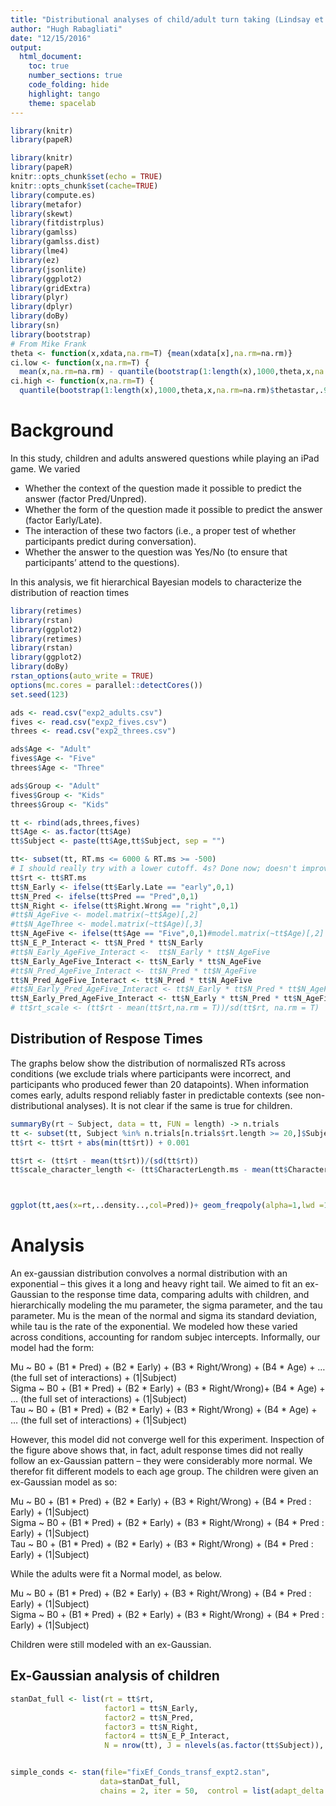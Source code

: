 ```yaml
---
title: "Distributional analyses of child/adult turn taking (Lindsay et al, Experiment 2)"
author: "Hugh Rabagliati"
date: "12/15/2016"
output: 
  html_document:
    toc: true
    number_sections: true
    code_folding: hide
    highlight: tango
    theme: spacelab
---
```


```r
library(knitr)
library(papeR)

library(knitr)
library(papeR)
knitr::opts_chunk$set(echo = TRUE)
knitr::opts_chunk$set(cache=TRUE)
library(compute.es)
library(metafor)
library(skewt)
library(fitdistrplus)
library(gamlss)
library(gamlss.dist)
library(lme4)
library(ez)
library(jsonlite)
library(ggplot2)
library(gridExtra)
library(plyr)
library(dplyr)
library(doBy)
library(sn)
library(bootstrap)
# From Mike Frank
theta <- function(x,xdata,na.rm=T) {mean(xdata[x],na.rm=na.rm)}
ci.low <- function(x,na.rm=T) {
  mean(x,na.rm=na.rm) - quantile(bootstrap(1:length(x),1000,theta,x,na.rm=na.rm)$thetastar,.025,na.rm=na.rm)}
ci.high <- function(x,na.rm=T) {
  quantile(bootstrap(1:length(x),1000,theta,x,na.rm=na.rm)$thetastar,.975,na.rm=na.rm) - mean(x,na.rm=na.rm)}

```

# Background

In this study, children and adults answered questions while playing an iPad game. We varied  

* Whether the context of the question made it possible to predict the answer (factor Pred/Unpred).
* Whether the form of the question made it possible to predict the answer (factor Early/Late).
* The interaction of these two factors (i.e., a proper test of whether participants predict during conversation). 
* Whether the answer to the question was Yes/No (to ensure that participants' attend to the questions).

In this analysis, we fit hierarchical Bayesian models to characterize the distribution of reaction times

```r
library(retimes)
library(rstan)
library(ggplot2)
library(retimes)
library(rstan)
library(ggplot2)
library(doBy)
rstan_options(auto_write = TRUE)
options(mc.cores = parallel::detectCores())
set.seed(123)

ads <- read.csv("exp2_adults.csv")
fives <- read.csv("exp2_fives.csv")
threes <- read.csv("exp2_threes.csv")

ads$Age <- "Adult"
fives$Age <- "Five"
threes$Age <- "Three"

ads$Group <- "Adult"
fives$Group <- "Kids"
threes$Group <- "Kids"

tt <- rbind(ads,threes,fives)
tt$Age <- as.factor(tt$Age)
tt$Subject <- paste(tt$Age,tt$Subject, sep = "")

tt<- subset(tt, RT.ms <= 6000 & RT.ms >= -500)
# I should really try with a lower cutoff. 4s? Done now; doesn't improve fit.
tt$rt <- tt$RT.ms
tt$N_Early <- ifelse(tt$Early.Late == "early",0,1)
tt$N_Pred <- ifelse(tt$Pred == "Pred",0,1)
tt$N_Right <- ifelse(tt$Right.Wrong == "right",0,1)
#tt$N_AgeFive <- model.matrix(~tt$Age)[,2]
#tt$N_AgeThree <- model.matrix(~tt$Age)[,3]
tt$N_AgeFive <- ifelse(tt$Age == "Five",0,1)#model.matrix(~tt$Age)[,2]
tt$N_E_P_Interact <- tt$N_Pred * tt$N_Early
#tt$N_Early_AgeFive_Interact <-  tt$N_Early * tt$N_AgeFive
tt$N_Early_AgeFive_Interact <- tt$N_Early * tt$N_AgeFive
#tt$N_Pred_AgeFive_Interact <- tt$N_Pred * tt$N_AgeFive
tt$N_Pred_AgeFive_Interact <- tt$N_Pred * tt$N_AgeFive
#tt$N_Early_Pred_AgeFive_Interact <- tt$N_Early * tt$N_Pred * tt$N_AgeFive
tt$N_Early_Pred_AgeFive_Interact <- tt$N_Early * tt$N_Pred * tt$N_AgeFive
# tt$rt_scale <- (tt$rt - mean(tt$rt,na.rm = T))/sd(tt$rt, na.rm = T)

```

## Distribution of Respose Times

The graphs below show the distribution of normaliszed RTs across conditions (we exclude trials where participants were incorrect, and participants who produced fewer than 20 datapoints). When information comes early, adults respond reliably faster in predictable contexts (see non-distributional analyses). It is not clear if the same is true for children.
```r
summaryBy(rt ~ Subject, data = tt, FUN = length) -> n.trials
tt <- subset(tt, Subject %in% n.trials[n.trials$rt.length >= 20,]$Subject & Accuracy == 1)
tt$rt <- tt$rt + abs(min(tt$rt)) + 0.001

tt$rt <- (tt$rt - mean(tt$rt))/(sd(tt$rt))
tt$scale_character_length <- (tt$CharacterLength.ms - mean(tt$CharacterLength.ms))/(sd(tt$CharacterLength.ms))



ggplot(tt,aes(x=rt,..density..,col=Pred))+ geom_freqpoly(alpha=1,lwd =1.5, bins = 50)+xlab("Response Time (ms)")+facet_wrap(Early.Late ~ Age) + xlim(c(-2,4))
```

# Analysis

An ex-gaussian distribution convolves a normal distribution with an exponential -- this gives it a long and heavy right tail. We aimed to fit an ex-Gaussian to the response time data, comparing adults with children, and hierarchically modeling the mu parameter, the sigma parameter, and the tau parameter. Mu is the mean of the normal and sigma its standard deviation, while tau is the rate of the exponential. We modeled how these varied across conditions, accounting for random subjec intercepts. Informally, our model had the form:

Mu ~ B0 + (B1 * Pred) + (B2 * Early) + (B3 * Right/Wrong) + (B4 * Age) + ... (the full set of interactions) + (1|Subject)   
Sigma ~ B0 + (B1 * Pred) + (B2 * Early) + (B3 * Right/Wrong)+ (B4 * Age) + ... (the full set of interactions) + (1|Subject)  
Tau ~ B0 + (B1 * Pred) + (B2 * Early) + (B3 * Right/Wrong) + (B4 * Age) + ... (the full set of interactions) + (1|Subject)   

However, this model did not converge well for this experiment. Inspection of the figure above shows that, in fact, adult response times did not really follow an ex-Gaussian pattern -- they were considerably more normal. We therefor fit different models to each age group. The children were given an ex-Gaussian model as so:

Mu ~ B0 + (B1 * Pred) + (B2 * Early) +  (B3 * Right/Wrong) + (B4 * Pred : Early) +  (1|Subject)  
Sigma ~ B0 + (B1 * Pred) + (B2 * Early)  + (B3 * Right/Wrong) + (B4 * Pred : Early) +  (1|Subject)   
Tau  ~ B0 + (B1 * Pred) + (B2 * Early)  + (B3 * Right/Wrong) + (B4 * Pred : Early) +  (1|Subject)   

While the adults were fit a Normal model, as below.

Mu ~ B0 + (B1 * Pred) + (B2 * Early) +  (B3 * Right/Wrong) + (B4 * Pred : Early) +  (1|Subject)  
Sigma ~ B0 + (B1 * Pred) + (B2 * Early)  + (B3 * Right/Wrong) + (B4 * Pred : Early) +  (1|Subject)   

Children were still modeled with an ex-Gaussian. 

## Ex-Gaussian analysis of children
<!--```{stan, output.var="exg_child"}
data {
  int<lower=1> N;
  real rt[N];
  real<lower=-1,upper=1> factor1[N];
  real<lower=-1,upper=1> factor2[N];
  real<lower=-1,upper=1> factor3[N];
  real<lower=-1,upper=1> factor4[N];
  int<lower=1> J; // num of subject
  int<lower=1,upper=J> Subj[N]; //list of subject
}

parameters {
  real beta0;
  real beta_t0;
  real beta_s0;

  vector[4] beta;
  vector[4] beta_t;
  vector[4] beta_s;

  real u_e1; //subject intercepts for mean
  vector[J] u_e2; //subject intercepts for mean
  real u_t_e1; //subject intercepts for tau
  vector[J] u_t_e2; //subject intercepts for tau
  real u_s_e1; //subject intercepts for sigma
  vector[J] u_s_e2; //subject intercepts for sigma


  real<lower=0> sigma_u_1;
  real<lower=0> sigma_u_t_1;
  real<lower=0> sigma_u_s_1;


// beta variance priors
  real<lower=0> sigma_beta_1;
  real<lower=0> sigma_beta_t_1;
  real<lower=0> sigma_beta_s_1;   

// beta0 variance priors
  real<lower=0> sigma_beta0_1;
  real<lower=0> sigma_beta0_t_1;
  real<lower=0> sigma_beta0_s_1;     


}



transformed parameters {
  real mu[N];
  real<lower=0> lambda[N];
  real tau[N];
  real<lower=0> sigma_e[N];

  
  vector[J] u; //subject intercepts for mean
  vector[J] u_t; //subject intercepts for tau
  vector[J] u_s; //subject intercepts for sigma
  

// build by subject intercepts. I don't know why, but this technique of multiplying
// a vector by a scalar works to ensure that the model can be fit. If you just try to 
// estimate by subject intercepts for sigma and tau otherwise, you get too many exceptions
// due to impossible starting values, such as negative sigmas. 
// I learned this trick from http://www.maths.bath.ac.uk/~jjf23/stan/

  u = u_e1 * u_e2;  
  u_t = u_t_e1 * u_t_e2;  
  u_s = u_s_e1 * u_s_e2;   
  
   
// build mu, lambda and sigma
  for (i in 1:N){
  mu[i] =    (beta0 + 
              beta[1] * factor1[i]+ 
              beta[2] * factor2[i]+ 
              beta[3] * factor3[i]+ 
  			     	beta[4] * factor4[i] + 
  			     	u[Subj[i]]); // maybe replace u here by u_e[Subj[i]] * u_e2 ?

 
  lambda[i] = log1p_exp(beta_t0 + 
              beta_t[1] * factor1[i]+ 
              beta_t[2] * factor2[i]+ 
              beta_t[3] * factor3[i]+ 
  			     	beta_t[4] * factor4[i] + 
                  u_t[Subj[i]]) ; 				

 
  sigma_e[i] =  log1p_exp(beta_s0 + 
              beta_s[1] * factor1[i]+ 
              beta_s[2] * factor2[i]+ 
              beta_s[3] * factor3[i]+ 
  			     	beta_s[4] * factor4[i] + 
                  u_s[Subj[i]]); 

 
  tau[i] =    inv(lambda[i]);
  }
  
}

model {


 
  // priors on  variability in by subject intercepts
  sigma_u_1 ~ normal(0,1);
  sigma_u_t_1 ~ normal(0,1);
  sigma_u_s_1 ~ normal(0,1);
  
  // priors on variability in beta
  sigma_beta_1 ~ normal(0,1);
  sigma_beta_t_1 ~ normal(0,1);
  sigma_beta_s_1 ~ normal(0,1);

  // priors on variability in beta
  sigma_beta0_1 ~ normal(0,1);
  sigma_beta0_t_1 ~ normal(0,1);
  sigma_beta0_s_1 ~ normal(0,1);
  
  
  // parameters for generating by subject intercepts
  u_e2 ~ normal(0,sigma_u_1); // normal(0,1)
  u_e1 ~ cauchy(0,2.5); //u_e1 ~ cauchy(0,sigma_u or 2.5);
  u_t_e2 ~ normal(0,sigma_u_t_1);
  u_t_e1 ~ cauchy(0,2.5);
  u_s_e2 ~ normal(0,sigma_u_s_1);
  u_s_e1 ~ cauchy(0,2.5);  


  
  // priors on intercepts
  beta0 ~ normal(0,sigma_beta0_1); //double_exponential
  beta_t0 ~ normal(0,sigma_beta0_t_1);
  beta_s0 ~ normal(0,sigma_beta0_s_1);//cauchy(150,10); 
 
  // priors on remaining betas. got worse fit when i estimated a separate variance parameter for each beta.
  for (i in 1:4){ //11){ 
    beta[i] ~ normal(0,sigma_beta_1);//cauchy(0,10);
    beta_t[i] ~ normal(0,sigma_beta_t_1);//cauchy(0,10);
    beta_s[i] ~ normal(0,sigma_beta_s_1);//cauchy(0,10); 
  }
rt ~ exp_mod_normal(mu,sigma_e,tau);

}

```-->

```r
stanDat_full <- list(rt = tt$rt,
                     factor1 = tt$N_Early,
                     factor2 = tt$N_Pred,
                     factor3 = tt$N_Right,
                     factor4 = tt$N_E_P_Interact, 
                     N = nrow(tt), J = nlevels(as.factor(tt$Subject)), Subj = as.integer(as.factor(tt$Subject)))


simple_conds <- stan(file="fixEf_Conds_transf_expt2.stan",
                    data=stanDat_full,
                    chains = 2, iter = 50,  control = list(adapt_delta = 0.95))

```